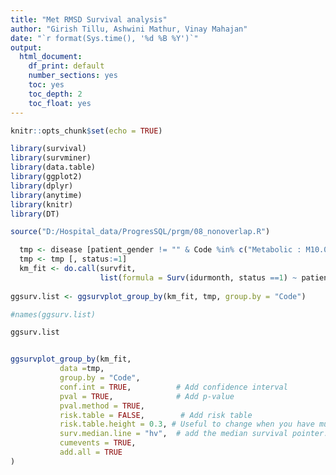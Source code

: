 ---
title: "Met RMSD Survival analysis"
author: "Girish Tillu, Ashwini Mathur, Vinay Mahajan"
date: "`r format(Sys.time(), '%d %B %Y')`"
output: 
  html_document:
    df_print: default
    number_sections: yes
    toc: yes
    toc_depth: 2
    toc_float: yes
---

```{r setup, include=FALSE}
knitr::opts_chunk$set(echo = TRUE)

library(survival)
library(survminer)
library(data.table)
library(ggplot2)
library(dplyr)
library(anytime)
library(knitr)
library(DT)

source("D:/Hospital_data/ProgresSQL/prgm/08_nonoverlap.R")

```

```{r}

  tmp <- disease [patient_gender != "" & Code %in% c("Metabolic : M10.0 Medoroga", "Metabolic : P5.0 Prameha", "Metabolic : M2.0 Madhumeha", "Metabolic : S16.0 Sthaulya" )]
  tmp <- tmp [, status:=1]
  km_fit <- do.call(survfit, 
                    list(formula = Surv(idurmonth, status ==1) ~ patient_gender, data= tmp))
  
ggsurv.list <- ggsurvplot_group_by(km_fit, tmp, group.by = "Code")

#names(ggsurv.list)

ggsurv.list


ggsurvplot_group_by(km_fit, 
           data =tmp,
           group.by = "Code",
           conf.int = TRUE,          # Add confidence interval
           pval = TRUE,              # Add p-value
           pval.method = TRUE,
           risk.table = FALSE,        # Add risk table
           risk.table.height = 0.3, # Useful to change when you have multiple groups
           surv.median.line = "hv",  # add the median survival pointer.
           cumevents = TRUE, 
           add.all = TRUE
)
```
